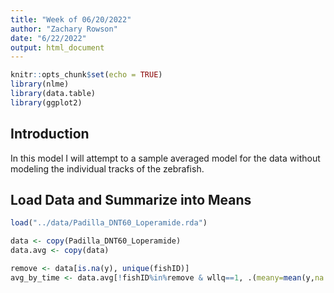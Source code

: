 ```yaml
---
title: "Week of 06/20/2022"
author: "Zachary Rowson"
date: "6/22/2022"
output: html_document
---
```


```r
knitr::opts_chunk$set(echo = TRUE)
library(nlme)
library(data.table)
library(ggplot2)
```

## Introduction

In this model I will attempt to a sample averaged model for the data without modeling the individual tracks of the zebrafish.

## Load Data and Summarize into Means

```r
load("../data/Padilla_DNT60_Loperamide.rda")

data <- copy(Padilla_DNT60_Loperamide)
data.avg <- copy(data)

remove <- data[is.na(y), unique(fishID)]
avg_by_time <- data.avg[!fishID%in%remove & wllq==1, .(meany=mean(y,na.rm=TRUE)), by=.(cpid,conc,t)]


```
